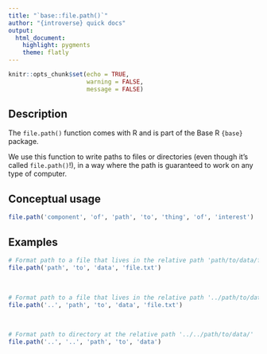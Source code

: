 ```yaml
---
title: "`base::file.path()`"
author: "{introverse} quick docs"
output: 
  html_document:
    highlight: pygments
    theme: flatly
---
```



```r
knitr::opts_chunk$set(echo = TRUE, 
                      warning = FALSE, 
                      message = FALSE)
```


## Description

The `file.path()` function comes with R and is part of the Base R `{base}` package.
  
We use this function to write paths to files or directories (even though it's called `file.path()`!), in a way where the path is guaranteed to work on any type of computer.

## Conceptual usage 

```r
file.path('component', 'of', 'path', 'to', 'thing', 'of', 'interest')
```

## Examples


```r
# Format path to a file that lives in the relative path 'path/to/data/file.txt'
file.path('path', 'to', 'data', 'file.txt')
```

<br>

```r
# Format path to a file that lives in the relative path '../path/to/data/file.txt'
file.path('..', 'path', 'to', 'data', 'file.txt')
```

<br>

```r
# Format path to directory at the relative path '../../path/to/data/'
file.path('..', '..', 'path', 'to', 'data')
```

